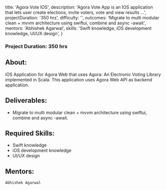
  title: 'Agora Vote IOS',
  description:
    'Agora Vote App is an IOS application that lets user create elections, invite voters, vote and view results ...',
  projectDuration: '350 hrs',
  difficulty: '',
  outcomes:
    'Migrate to multi modular clean + mvvm architecture using swiftui, combine and async -await',
  mentors: 'Abhishek Agarwal',
  skills: 'Swift knowledge, iOS development knowledge, UI/UX design',
}


### Project Duration: 350 hrs

## About:

iOS Application for Agora Web that uses Agora: An Electronic Voting Library implemented in Scala. This application uses Agora Web API as backend application.

## Deliverables:

- Migrate to multi modular clean + mvvm architecture using swiftui, combine and async -await.

## Required Skills:

- Swift knowledge
- iOS development knowledge
- UI/UX design

## Mentors:

`Abhishek Agarwal`
